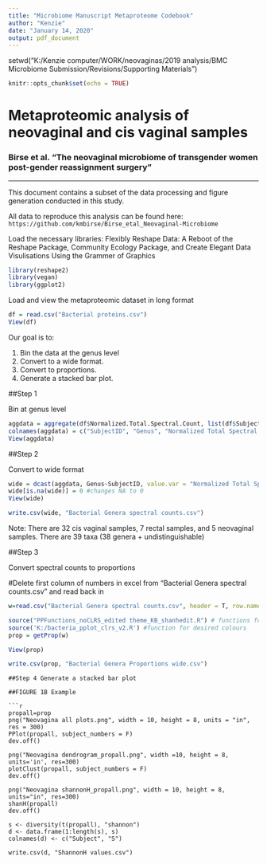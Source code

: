 ---
title: "Microbiome Manuscript Metaproteome Codebook"
author: "Kenzie"
date: "January 14, 2020"
output: pdf_document
---
setwd("K:/Kenzie computer/WORK/neovaginas/2019 analysis/BMC Microbiome Submission/Revisions/Supporting Materials")
```{r setup, include=FALSE}
knitr::opts_chunk$set(echo = TRUE)
```

# Metaproteomic analysis of neovaginal and cis vaginal samples
### Birse et al. "The neovaginal microbiome of transgender women post-gender reassignment surgery"

--------------
This document contains a subset of the data processing and figure generation conducted in this study.

All data to reproduce this analysis can be found here: `https://github.com/kmbirse/Birse_etal_Neovaginal-Microbiome`

Load the necessary libraries: Flexibly Reshape Data: A Reboot of the Reshape Package, Community Ecology Package, and Create Elegant Data Visulisations Using the Grammer of Graphics

```{r}
library(reshape2)
library(vegan)
library(ggplot2)

```

Load and view the metaproteomic dataset in long format

```{r}
df = read.csv("Bacterial proteins.csv")
View(df)
```

Our goal is to: 

1. Bin the data at the genus level
2. Convert to a wide format. 
3. Convert to proportions.
4. Generate a stacked bar plot.

##Step 1

Bin at genus level

```{r}
aggdata = aggregate(df$Normalized.Total.Spectral.Count, list(df$SubjectID, df$Genus), FUN = sum) #sum of all proteins measured per genus
colnames(aggdata) = c("SubjectID", "Genus", "Normalized Total Spectral Count")
View(aggdata)

```

##Step 2

Convert to wide format

```{r}
wide = dcast(aggdata, Genus~SubjectID, value.var = "Normalized Total Spectral Count")
wide[is.na(wide)] = 0 #changes NA to 0
View(wide)

write.csv(wide, "Bacterial Genera spectral counts.csv")

```

Note: There are 32 cis vaginal samples, 7 rectal samples, and 5 neovaginal samples. There are 39 taxa (38 genera + undistinguishable)

##Step 3

Convert spectral counts to proportions

#Delete first column of numbers in excel from "Bacterial Genera spectral counts.csv" and read back in

```{r}
w=read.csv("Bacterial Genera spectral counts.csv", header = T, row.names = 1)

source("PPFunctions_noCLRS_edited theme_KB_shanhedit.R") # functions for obtaining proportions, generating painter's plots, and hiearchical clustering
source('K:/bacteria_pplot_clrs_v2.R') #function for desired colours
prop = getProp(w)

View(prop)

write.csv(prop, "Bacterial Genera Proportions wide.csv")

```

```
##Step 4 Generate a stacked bar plot

##FIGURE 1B Example

```{r}
propall=prop
png("Neovagina all plots.png", width = 10, height = 8, units = "in", res = 300)
PPlot(propall, subject_numbers = F)
dev.off()

png("Neovagina dendrogram_propall.png", width =10, height = 8, units='in', res=300)
plotClust(propall, subject_numbers = F)
dev.off()

png("Neovagina shannonH_propall.png", width = 10, height = 8, units="in", res=300)
shanH(propall)
dev.off()

s <- diversity(t(propall), "shannon")
d <- data.frame(1:length(s), s)
colnames(d) <- c("Subject", "S")

write.csv(d, "ShannonH values.csv")
```

